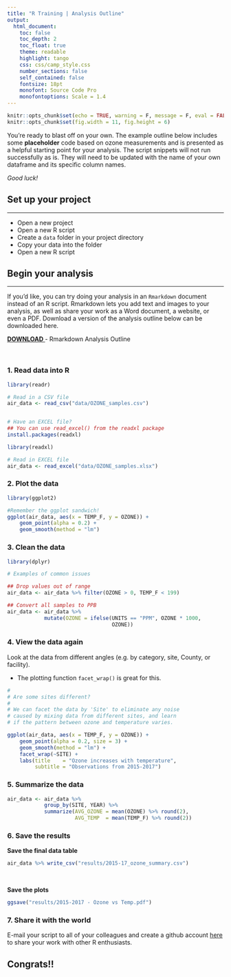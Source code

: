 ```yaml
---
title: "R Training | Analysis Outline"
output: 
  html_document:
    toc: false
    toc_depth: 2
    toc_float: true
    theme: readable
    highlight: tango
    css: css/camp_style.css
    number_sections: false
    self_contained: false
    fontsize: 18pt
    monofont: Source Code Pro
    monofontoptions: Scale = 1.4
---
```


```r
knitr::opts_chunk$set(echo = TRUE, warning = F, message = F, eval = FALSE)
knitr::opts_chunk$set(fig.width = 11, fig.height = 6) 
```


You're ready to blast off on your own. The example outline below includes some __placeholder__ code based on ozone measurements and is presented as a helpful starting point for your analysis. The script snippets will not run successfully as is. They will need to be updated with the name of your own dataframe and its specific column names.

_Good luck!_

## Set up your project
<hr>

- Open a new project
- Open a new R script
- Create a `data` folder in your project directory 
- Copy your data into the folder
- Open a new R script

## Begin your analysis
<hr>

If you'd like, you can try doing your analysis in an `Rmarkdown` document instead of an R script. Rmarkdown lets you add text and images to your analysis, as well as share your work as a Word document, a website, or even a PDF. Download a version of the analysis outline below can be downloaded here.


<a href="https://itep-r.netlify.com/page/star_data/Rmarkdown_outline.Rmd">
<span class = "btn_code_blue"> __DOWNLOAD__  </span></a> -  Rmarkdown Analysis Outline


<br>

### 1. Read data into R
```r
library(readr)

# Read in a CSV file
air_data <- read_csv("data/OZONE_samples.csv")


# Have an EXCEL file?
## You can use read_excel() from the readxl package
install.packages(readxl)

library(readxl)

# Read in EXCEL file
air_data <- read_excel("data/OZONE_samples.xlsx")

```

### 2. Plot the data
```r
library(ggplot2)

#Remember the ggplot sandwich!
ggplot(air_data, aes(x = TEMP_F, y = OZONE)) + 
    geom_point(alpha = 0.2) +
    geom_smooth(method = "lm")
```


### 3. Clean the data
```r
library(dplyr)

# Examples of common issues 

## Drop values out of range
air_data <- air_data %>% filter(OZONE > 0, TEMP_F < 199) 

## Convert all samples to PPB
air_data <- air_data %>% 
            mutate(OZONE = ifelse(UNITS == "PPM", OZONE * 1000, 
                                  OZONE)) 
```


### 4. View the data again

Look at the data from different angles (e.g. by category, site, County, or facility). 

- The plotting function `facet_wrap()` is great for this.

```r
#
# Are some sites different?  
#
# We can facet the data by 'Site' to eliminate any noise 
# caused by mixing data from different sites, and learn 
# if the pattern between ozone and temperature varies.

ggplot(air_data, aes(x = TEMP_F, y = OZONE)) + 
    geom_point(alpha = 0.2, size = 3) +
    geom_smooth(method = "lm") + 
    facet_wrap(~SITE) +
    labs(title    = "Ozone increases with temperature", 
         subtitle = "Observations from 2015-2017")
```


### 5. Summarize the data
```r
air_data <- air_data %>% 
            group_by(SITE, YEAR) %>% 
            summarize(AVG_OZONE = mean(OZONE) %>% round(2),
                      AVG_TEMP  = mean(TEMP_F) %>% round(2))
```


###  6. Save the results

__Save the final data table__
```r
air_data %>% write_csv("results/2015-17_ozone_summary.csv")
```


<br>

__Save the plots__
```r
ggsave("results/2015-2017 - Ozone vs Temp.pdf")
```



### 7. Share it with the world

E-mail your script to all of your colleagues and create a github account [here](https://github.com/) to share your work with other R enthusiasts. 


## Congrats!!

<br><br>

